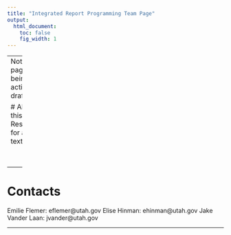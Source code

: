 ```yaml
---
title: "Integrated Report Programming Team Page"
output:
  html_document:
    toc: false  
    fig_width: 1
---
```


----
Note this page is being actively drafted.


# About this page
Reserved for about text

<br>
<br>

----

# Contacts
Emilie Flemer: eflemer@utah.gov
Elise Hinman: ehinman@utah.gov
Jake Vander Laan: jvander@utah.gov

----



